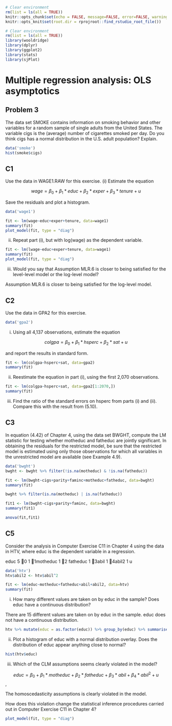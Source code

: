 ```r
# Clear environment
rm(list = ls(all = TRUE))
knitr::opts_chunk$set(echo = FALSE, message=FALSE, error=FALSE, warning=FALSE)
knitr::opts_knit$set(root.dir = rprojroot::find_rstudio_root_file())

# Clear environment
rm(list = ls(all = TRUE))
library(wooldridge)
library(dplyr)
library(ggplot2)
library(stats)
library(sjPlot)
```

# Multiple regression analysis: OLS asymptotics

## Problem 3

The data set SMOKE contains information on smoking behavior and other variables for a random sample of single adults from the United States. The variable cigs is the (average) number of cigarettes smoked per day. Do you think cigs has a normal distribution in the U.S. adult population? Explain.

```r
data('smoke') 
hist(smoke$cigs)
```

## C1

Use the data in WAGE1.RAW for this exercise.
(i) Estimate the equation

$$wage =  \beta_0 + \beta_1 * educ + \beta_2 * exper + \beta_3 * tenure + u$$


Save the residuals and plot a histogram.

```r
data('wage1')
```

```r
fit <- lm(wage~educ+exper+tenure, data=wage1)
summary(fit)
plot_model(fit, type = "diag")
```

(ii) Repeat part (i), but with log(wage) as the dependent variable.

```r
fit <- lm(lwage~educ+exper+tenure, data=wage1)
summary(fit)
plot_model(fit, type = "diag")
```

(iii) Would you say that Assumption MLR.6 is closer to being satisfied for the level-level model or the log-level model?

Assumption MLR.6 is closer to being satisfied for the log-level model.

## C2

Use the data in GPA2 for this exercise.

```r
data('gpa2')
```

(i) Using all 4,137 observations, estimate the equation 

$$colgpa =  \beta_0 + \beta_1 * hsperc + \beta_2 * sat + u$$


and report the results in standard form.

```r
fit <- lm(colgpa~hsperc+sat, data=gpa2)
summary(fit)
```

(ii) Reestimate the equation in part (i), using the first 2,070 observations.

```r
fit <- lm(colgpa~hsperc+sat, data=gpa2[1:2070,])
summary(fit)
```

(iii) Find the ratio of the standard errors on hsperc from parts (i) and (ii). Compare this
with the result from (5.10).

## C3

In equation (4.42) of Chapter 4, using the data set BWGHT, compute the LM statistic for testing whether motheduc and fatheduc are jointly significant. In obtaining the residuals for the restricted model, be sure that the restricted model is estimated using only those observations for which all variables in the unrestricted model are available (see Example 4.9).

```r
data('bwght')
bwght <- bwght %>% filter(!is.na(motheduc) & !is.na(fatheduc))
```

```r
fit <- lm(bwght~cigs+parity+faminc+motheduc+fatheduc, data=bwght)
summary(fit)

bwght %>% filter(is.na(motheduc) | is.na(fatheduc))
```

```r
fit1 <- lm(bwght~cigs+parity+faminc, data=bwght)
summary(fit1)
```

```r
anova(fit,fit1)
```

## C5

Consider the analysis in Computer Exercise C11 in Chapter 4 using the data in HTV, where educ is the dependent variable in a regression.

educ 5 0 1 1motheduc 1 2 fatheduc 1 3abil 1 4abil2 1 u

```r
data('htv')
htv$abil2 <- htv$abil^2
```

```r
fit <- lm(educ~motheduc+fatheduc+abil+abil2, data=htv)
summary(fit)
```

(i) How many different values are taken on by educ in the sample? Does educ have a
continuous distribution?

There are 15 different values are taken on by educ in the sample.  educ does not have a
continuous distribution.

```r
htv %>% mutate(educ = as.factor(educ)) %>% group_by(educ) %>% summarise(n = n())
```

(ii) Plot a histogram of educ with a normal distribution overlay. Does the distribution
of educ appear anything close to normal?

```r
hist(htv$educ)
```

(iii) Which of the CLM assumptions seems clearly violated in the model?

$$educ =  \beta_0 + \beta_1 * motheduc + \beta_2 * fatheduc + \beta_3 * abil +  \beta_4 * abil^2 + u$$,

The homoscedasticity assumptions is  clearly violated in the model.

How does this violation change the statistical inference procedures carried out in Computer Exercise C11 in Chapter 4?

```r
plot_model(fit, type = "diag")
```

